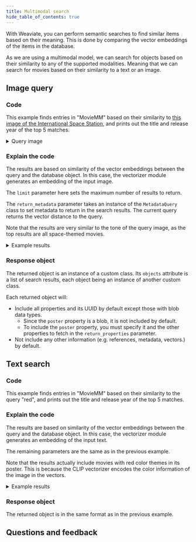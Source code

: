 ```yaml
---
title: Multimodal search
hide_table_of_contents: true
---
```



With Weaviate, you can perform semantic searches to find similar items based on their meaning. This is done by comparing the vector embeddings of the items in the database.

As we are using a multimodal model, we can search for objects based on their similarity to any of the supported modalities. Meaning that we can search for movies based on their similarity to a text or an image.

## <i class="fa-solid fa-square-chevron-right"></i> Image query

### <i class="fa-solid fa-code"></i> Code

This example finds entries in "MovieMM" based on their similarity to [this image of the International Space Station](https://upload.wikimedia.org/wikipedia/commons/thumb/0/04/International_Space_Station_after_undocking_of_STS-132.jpg/440px-International_Space_Station_after_undocking_of_STS-132.jpg), and prints out the title and release year of the top 5 matches.

<details>
  <summary>Query image</summary>

![International Space Station](https://upload.wikimedia.org/wikipedia/commons/thumb/0/04/International_Space_Station_after_undocking_of_STS-132.jpg/440px-International_Space_Station_after_undocking_of_STS-132.jpg)

</details>

<FilteredTextBlock
  text={PyCode}
  startMarker="# MetadataMultimodalSearch"
  endMarker="# END MetadataMultimodalSearch"
  language="py"
/>

### <i class="fa-solid fa-chalkboard"></i> Explain the code

The results are based on similarity of the vector embeddings between the query and the database object. In this case, the vectorizer module generates an embedding of the input image.

The `limit` parameter here sets the maximum number of results to return.

The `return_metadata` parameter takes an instance of the `MetadataQuery` class to set metadata to return in the search results. The current query returns the vector distance to the query.

Note that the results are very similar to the tone of the query image, as the top results are all space-themed movies.

<details>
  <summary>Example results</summary>

Posters for the top 5 matches:
<img src="https://raw.githubusercontent.com/weaviate-tutorials/edu-datasets/main/posters/157336_poster.jpg" alt="Interstellar" width="200" />
<img src="https://raw.githubusercontent.com/weaviate-tutorials/edu-datasets/main/posters/49047_poster.jpg" alt="Gravity" width="200" />
<img src="https://raw.githubusercontent.com/weaviate-tutorials/edu-datasets/main/posters/329865_poster.jpg" alt="Arrival" width="200" />
<img src="https://raw.githubusercontent.com/weaviate-tutorials/edu-datasets/main/posters/95_poster.jpg" alt="Armageddon" width="200" />
<img src="https://raw.githubusercontent.com/weaviate-tutorials/edu-datasets/main/posters/929_poster.jpg" alt="Godzilla" width="200" />

Weaviate output:

```text
Interstellar 2014 157336
Distance to query: 0.354

Gravity 2013 49047
Distance to query: 0.384

Arrival 2016 329865
Distance to query: 0.386

Armageddon 1998 95
Distance to query: 0.400

Godzilla 1998 929
Distance to query: 0.441
```

</details>

### <i class="fa-solid fa-chalkboard"></i> Response object

The returned object is an instance of a custom class. Its `objects` attribute is a list of search results, each object being an instance of another custom class.

Each returned object will:
- Include all properties and its UUID by default except those with blob data types.
    - Since the `poster` property is a blob, it is not included by default.
    - To include the `poster` property, you must specify it and the other properties to fetch in the `return_properties` parameter.
- Not include any other information (e.g. references, metadata, vectors.) by default.


## <i class="fa-solid fa-square-chevron-right"></i> Text search

### <i class="fa-solid fa-code"></i> Code

This example finds entries in "MovieMM" based on their similarity to the query "red", and prints out the title and release year of the top 5 matches.

<FilteredTextBlock
  text={PyCode}
  startMarker="# MetadataSemanticSearch"
  endMarker="# END MetadataSemanticSearch"
  language="py"
/>

### <i class="fa-solid fa-chalkboard"></i> Explain the code

The results are based on similarity of the vector embeddings between the query and the database object. In this case, the vectorizer module generates an embedding of the input text.

The remaining parameters are the same as in the previous example.

Note that the results actually include movies with red color themes in its poster. This is because the CLIP vectorizer encodes the color information of the image in the vectors.

<details>
  <summary>Example results</summary>

Posters for the top 5 matches:
<img src="https://raw.githubusercontent.com/weaviate-tutorials/edu-datasets/main/posters/383498_poster.jpg" alt="Deadpool 2" width="200" />
<img src="https://raw.githubusercontent.com/weaviate-tutorials/edu-datasets/main/posters/338762_poster.jpg" alt="Bloodshot" width="200" />
<img src="https://raw.githubusercontent.com/weaviate-tutorials/edu-datasets/main/posters/293660_poster.jpg" alt="Deadpool" width="200" />
<img src="https://raw.githubusercontent.com/weaviate-tutorials/edu-datasets/main/posters/1271_poster.jpg" alt="300" width="200" />
<img src="https://raw.githubusercontent.com/weaviate-tutorials/edu-datasets/main/posters/1669_poster.jpg" alt="The Hunt for Red October" width="200" />

Weaviate output:

```text
Deadpool 2 2018 383498
Distance to query: 0.670

Bloodshot 2020 338762
Distance to query: 0.677

Deadpool 2016 293660
Distance to query: 0.678

300 2007 1271
Distance to query: 0.682

The Hunt for Red October 1990 1669
Distance to query: 0.683
```

</details>

### <i class="fa-solid fa-chalkboard"></i> Response object

The returned object is in the same format as in the previous example.


## Questions and feedback


<DocsFeedback/>
